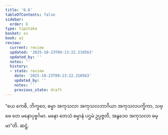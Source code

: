 ```yaml
---
title: '6.6'
tableOfContents: false
sidebar:
  order: 6
type: tipitaka
basket: su
book: a1
review:
  current: review
  updated: '2025-10-23T09:13:22.210563'
  updated_by: ''
  notes: ''
  history:
  - state: review
    date: '2025-10-23T09:13:22.210563'
    updated_by: ''
    notes: ''
    previous_state: draft
---
```



<ReviewStatus review={frontmatter.review} showDetails={true} />

<HypothesisAnnotation frontmatter={frontmatter} />

<DynamicBreadcrumb />

<Division number="56" book="a1" e="ch" v="15" p="10">

<Paragraph number="118" book="a1">
“ယေ ကေစိ, ဘိက္ခဝေ, ဓမ္မာ အကုသလာ အကုသလဘာဂိယာ အကုသလပက္ခိကာ, သဗ္ဗေ တေ မနောပုဗ္ဗင်္ဂမာ. မနော တေသံ ဓမ္မာနံ ပဌမံ ဥပ္ပဇ္ဇတိ, အနွဒေဝ အကုသလာ ဓမ္မာ”တိ.

</Paragraph>
</Division>

<Paragraph number="119" type="center" book="a1">
ဆဋ္ဌံ.
</Paragraph>